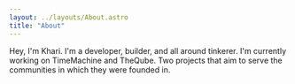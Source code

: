 ```yaml
---
layout: ../layouts/About.astro
title: "About"
---
```


Hey, I'm Khari. I'm a developer, builder, and all around tinkerer.
I'm currently working on TimeMachine and TheQube.
Two projects that aim to serve the communities in which they were founded in.
